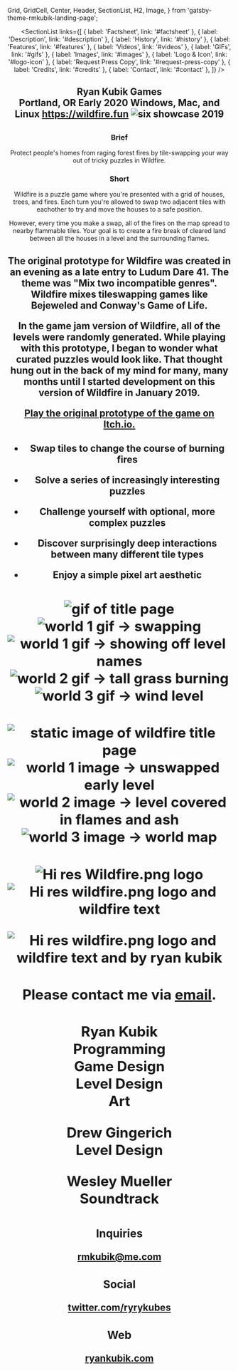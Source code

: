   Grid,
  GridCell,
  Center,
  Header,
  SectionList,
  H2,
  Image,
} from 'gatsby-theme-rmkubik-landing-page';

<Header title="Wildfire 🔥" links={[{ label: 'Home', link: '/' }]} />

<SectionList
  links={[
    { label: 'Factsheet', link: '#factsheet' },
    { label: 'Description', link: '#description' },
    { label: 'History', link: '#history' },
    { label: 'Features', link: '#features' },
    { label: 'Videos', link: '#videos' },
    { label: 'GIFs', link: '#gifs' },
    { label: 'Images', link: '#images' },
    { label: 'Logo & Icon', link: '#logo-icon' },
    { label: 'Request Press Copy', link: '#request-press-copy' },
    { label: 'Credits', link: '#credits' },
    { label: 'Contact', link: '#contact' },
  ]}
/>

<H2 title="Factsheet" />

<Grid>
  <GridCell title="Developer">
    Ryan Kubik Games <br /> Portland, OR
  </GridCell>
  <GridCell title="Release Date">Early 2020</GridCell>
  <GridCell title="Platforms">Windows, Mac, and Linux</GridCell>
  <GridCell title="Links">
    <a href="https://wildfire.fun">https://wildfire.fun</a>
  </GridCell>
    <GridCell title="Awards">
      <Image src="sixAward" alt="six showcase 2019" />
    </GridCell>

</Grid>

<H2 title="Description" />

### Brief

Protect people's homes from raging forest fires by tile-swapping your way out of tricky puzzles in Wildfire.

### Short

Wildfire is a puzzle game where you're presented with a grid of houses, trees, and fires. Each turn you're allowed to swap two adjacent tiles with eachother to try and move the houses to a safe position.

However, every time you make a swap, all of the fires on the map spread to nearby flammable tiles. Your goal is to create a fire break of cleared land between all the houses in a level and the surrounding flames.

<H2 title="History" />

The original prototype for Wildfire was created in an evening as a late entry to Ludum Dare 41. The theme was "Mix two incompatible genres". Wildfire mixes tileswapping games like Bejeweled and Conway's Game of Life.

In the game jam version of Wildfire, all of the levels were randomly generated. While playing with this prototype, I began to wonder what curated puzzles would look like. That thought hung out in the back of my mind for many, many months until I started development on this version of Wildfire in January 2019.

[Play the original prototype of the game on Itch.io.](https://law5guy.itch.io/wildfire-jam)

<H2 title="Features" />

- **Swap** tiles to change the course of burning fires

- **Solve** a series of increasingly interesting puzzles

- **Challenge** yourself with optional, more complex puzzles

- **Discover** surprisingly deep interactions between many different tile types

- **Enjoy** a simple pixel art aesthetic

<H2 title="Videos" />

<Vimeo video="341204765" />

<H2 title="GIFs" />

<Grid>

<Image src="titleScreenGif" alt="gif of title page" />

<Image src="trickyGif" alt="world 1 gif → swapping" />

<Image src="world1LevelNamesGif" alt="world 1 gif → showing off level names" />

<Image src="tallGrassGif" alt="world 2 gif → tall grass burning" />

<Image src="windyRoundaboutGif" alt="world 3 gif → wind level" />

</Grid>

<H2 title="Images" />

<Grid>

<Image src="titleScreenGif" alt="static image of wildfire title page" />

<Image src="world1" alt="world 1 image → unswapped early level" />

<Image src="world2" alt="world 2 image → level covered in flames and ash" />

<Image src="world3" alt="world 3 image → world map" />

</Grid>

<H2 title="Logo & Icon" />

<Grid>

<Image src="fireEmoji" alt="Hi res Wildfire.png logo" />

<Image src="title" alt="Hi res wildfire.png logo and wildfire text" />

<Image
  src="titleWithByline"
  alt="Hi res wildfire.png logo and wildfire text and by ryan kubik"
/>

</Grid>

<H2 title="Request Press Copy" />

Please contact me via [email](mailto:rmkubik@me.com).

<H2 title="Credits" />

<Grid>

**Ryan Kubik** <br/> Programming <br/> Game Design <br/> Level Design <br/> Art

**Drew Gingerich** <br/> Level Design

**Wesley Mueller** <br/> Soundtrack

</Grid>

<H2 title="Contact" />

### Inquiries

[rmkubik@me.com](mailto:rmkubik@me.com)

### Social

[twitter.com/ryrykubes](https://twitter.com/ryrykubes)

### Web

[ryankubik.com](https://ryankubik.com)
